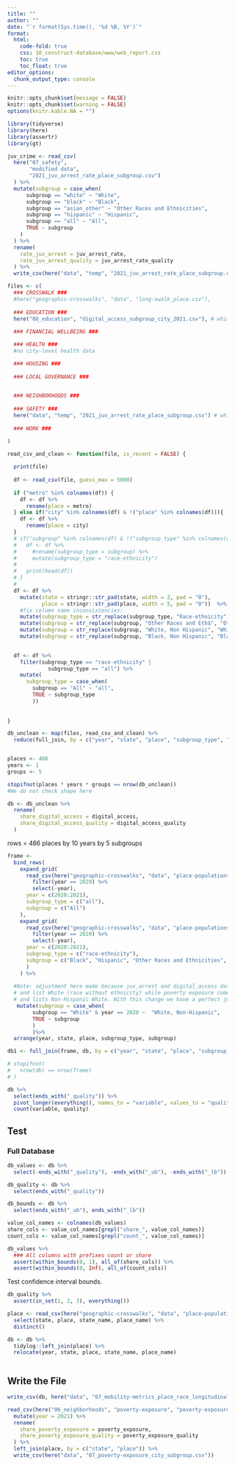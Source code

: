 ```yaml
---
title: ""
author: ""
date: "`r format(Sys.time(), '%d %B, %Y')`"
format:
  html:
    code-fold: true
    css: 10_construct-database/www/web_report.css
    toc: true
    toc_float: true
editor_options: 
  chunk_output_type: console
---
```


```r
knitr::opts_chunk$set(message = FALSE)
knitr::opts_chunk$set(warning = FALSE)
options(knitr.kable.NA = "")

```

```r
library(tidyverse)
library(here)
library(assertr)
library(gt)

```

```r
juv_crime <- read_csv(
  here("07_safety", 
       "modified data",
       "2021_juv_arrest_rate_place_subgroup.csv")
  ) %>%
  mutate(subgroup = case_when(
      subgroup == "white" ~ "White",
      subgroup == "black" ~ "Black",
      subgroup == "asian_other" ~ "Other Races and Ethnicities",
      subgroup == "hispanic" ~ "Hispanic",
      subgroup == "all" ~ "All",
      TRUE ~ subgroup
    )
  ) %>%
  rename(
    rate_juv_arrest = juv_arrest_rate,
    rate_juv_arrest_quality = juv_arrest_rate_quality
  ) %>%
  write_csv(here("data", "temp", "2021_juv_arrest_rate_place_subgroup.csv"))

```

```r
files <- c(
  ### CROSSWALK ###
  #here("geographic-crosswalks", "data", "long-xwalk_place.csv"),
  
  ### EDUCATION ###
  here("08_education", "digital_access_subgroup_city_2021.csv"), # white
  
  ### FINANCIAL WELLBEING ###

  ### HEALTH ###
  #no city-level health data

  ### HOUSING ###
  
  ### LOCAL GOVERNANCE ### 

  
  ### NEIGHBORHOODS ### 
  
  ### SAFETY ###
  here("data", "temp", "2021_juv_arrest_rate_place_subgroup.csv") # white
  
  ### WORK ### 

)

```

```r
read_csv_and_clean <- function(file, is_recent = FALSE) {
  
  print(file)
  
  df <- read_csv(file, guess_max = 5000) 
  
  if ("metro" %in% colnames(df)) {
    df <- df %>%
      rename(place = metro)
  } else if("city" %in% colnames(df) & !("place" %in% colnames(df))){
    df <- df %>%
      rename(place = city)
  }
  # if("subgroup" %in% colnames(df) & !("subgroup_type" %in% colnames(df))){
  #   df <- df %>%
  #     #rename(subgroup_type = subgroup) %>%
  #     mutate(subgroup_type = "race-ethnicity")
  #   
  #   print(head(df))
  # }
  # 
  df <- df %>%
    mutate(state = stringr::str_pad(state, width = 2, pad = "0"),
           place = stringr::str_pad(place, width = 5, pad = "0"))  %>%  
    #fix column name inconsistencies:
    mutate(subgroup_type = str_replace(subgroup_type, "Race-ethnicity", "race-ethnicity")) %>%
    mutate(subgroup = str_replace(subgroup, "Other Races and Eth$", "Other Races and Ethnicities")) %>%
    mutate(subgroup = str_replace(subgroup, "White, Non Hispanic", "White, Non-Hispanic")) %>%
    mutate(subgroup = str_replace(subgroup, "Black, Non Hispanic", "Black, Non-Hispanic")) 
  

  df <- df %>%
    filter(subgroup_type == "race-ethnicity" | 
             subgroup_type == "all") %>%
    mutate(
      subgroup_type = case_when(
        subgroup == "All" ~ "all",
        TRUE ~ subgroup_type
        ))
  
    
}

db_unclean <- map(files, read_csv_and_clean) %>%
  reduce(full_join, by = c("year", "state", "place", "subgroup_type", "subgroup")) 


places <- 486
years <- 1
groups <- 5

stopifnot(places * years * groups == nrow(db_unclean))
#We do not check shape here

```

```r
db <- db_unclean %>%
  rename(
    share_digital_access = digital_access,
    share_digital_access_quality = digital_access_quality
  )

```

rows = 486 places by 10 years by 5 subgroups

```r
frame <-
  bind_rows(
    expand_grid(
      read_csv(here("geographic-crosswalks", "data", "place-populations.csv"), guess_max = Inf) %>%
        filter(year == 2020) %>%
        select(-year),
      year = c(2020:2021),
      subgroup_type = c("all"),
      subgroup = c("All")
    ),
    expand_grid(
      read_csv(here("geographic-crosswalks", "data", "place-populations.csv"), guess_max = Inf) %>%
        filter(year == 2020) %>%
        select(-year),
      year = c(2020:2021),
      subgroup_type = c("race-ethnicity"),
      subgroup = c("Black", "Hispanic", "Other Races and Ethnicities", "White")
      )
    ) %>%
    
  #Note: adjustment here made because juv_arrest and digital_access data are from 2021
  # and list White (race without ethnicity) while poverty exposure comes from 2020
  # and lists Non-Hispanic White. With this change we have a perfect join
   mutate(subgroup = case_when(
        subgroup == "White" & year == 2020 ~  "White, Non-Hispanic",
        TRUE ~ subgroup
        )
        )%>%
  arrange(year, state, place, subgroup_type, subgroup)

db1 <- full_join(frame, db, by = c("year", "state", "place", "subgroup_type", "subgroup"))

# stopifnot(
#   nrow(db) == nrow(frame)
# )

```

```r
db %>%
  select(ends_with("_quality")) %>%
  pivot_longer(everything(), names_to = "variable", values_to = "quality") %>%
  count(variable, quality)

```

## Test

### Full Database

```r
db_values <- db %>%
  select(-ends_with("_quality"), -ends_with("_ub"), -ends_with("_lb"))

db_quality <- db %>%
  select(ends_with("_quality"))

db_bounds <- db %>%
  select(ends_with("_ub"), ends_with("_lb"))

```

```r
value_col_names <- colnames(db_values)
share_cols <- value_col_names[grepl("share_", value_col_names)]
count_cols <- value_col_names[grepl("count_", value_col_names)]

db_values %>%
  ### All columns with prefixes count or share
  assert(within_bounds(0, 1), all_of(share_cols)) %>%
  assert(within_bounds(0, Inf), all_of(count_cols))
```

Test confidence interval bounds.

```r

db_quality %>%
  assert(in_set(1, 2, 3), everything())

```

```r
place <- read_csv(here("geographic-crosswalks", "data", "place-populations.csv")) %>%
  select(state, place, state_name, place_name) %>%
  distinct()

db <- db %>%
  tidylog::left_join(place) %>%
  relocate(year, state, place, state_name, place_name)
  
```

## Write the File

```r
write_csv(db, here("data", "07_mobility-metrics_place_race_longitudinal.csv"))

```

```r
read_csv(here("06_neighborhoods", "poverty-exposure", "poverty-exposure_race-ethnicity_city_2021.csv")) %>%
  mutate(year = 2021) %>%
  rename(
    share_poverty_exposure = poverty_exposure,
    share_poverty_exposure_quality = poverty_exposure_quality
  ) %>%
  left_join(place, by = c("state", "place")) %>%
  write_csv(here("data", "07_poverty-exposure_city_subgroup.csv"))

```
